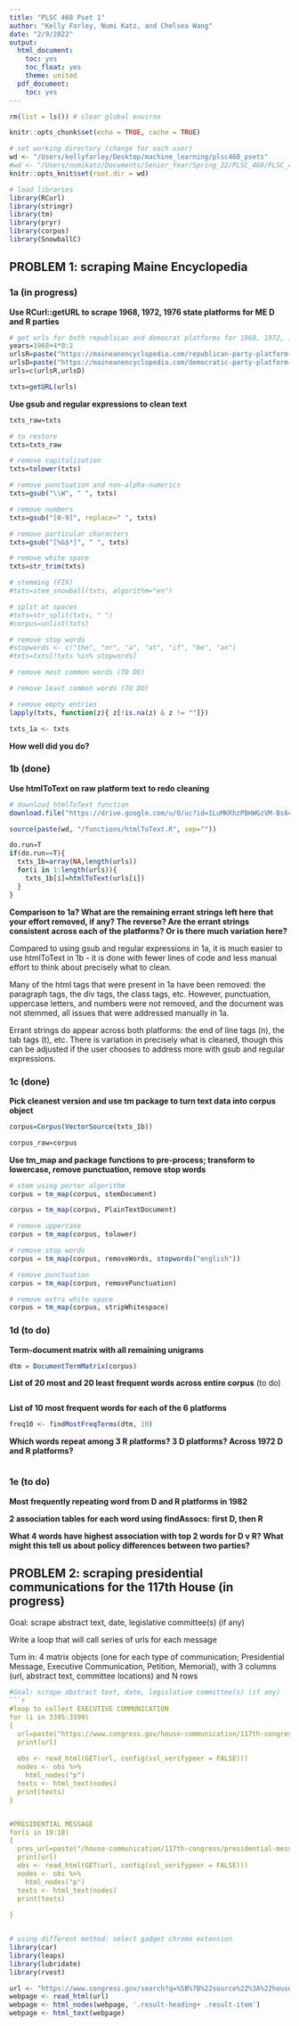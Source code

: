 ```yaml
---
title: "PLSC 468 Pset 1"
author: "Kelly Farley, Numi Katz, and Chelsea Wang"
date: "2/9/2022"
output:
  html_document:
    toc: yes
    toc_float: yes
    theme: united
  pdf_document:
    toc: yes
---
```


```r
rm(list = ls()) # clear global environ

knitr::opts_chunk$set(echo = TRUE, cache = TRUE)

# set working directory (change for each user)
wd <- "/Users/kellyfarley/Desktop/machine_learning/plsc468_psets"
#wd <- "/Users/numikatz/Documents/Senior_Year/Spring_22/PLSC_468/PLSC_468/plsc468_psets"
knitr::opts_knit$set(root.dir = wd)

# load libraries
library(RCurl)
library(stringr)
library(tm)
library(pryr)
library(corpus)
library(SnowballC)
```

## PROBLEM 1: scraping Maine Encyclopedia

### 1a (in progress)

**Use RCurl::getURL to scrape 1968, 1972, 1976 state platforms for ME D and R parties**

```r
# get urls for both republican and democrat platforms for 1968, 1972, 1976
years=1968+4*0:2
urlsR=paste("https://maineanencyclopedia.com/republican-party-platform-",years,"/",sep='')
urlsD=paste("https://maineanencyclopedia.com/democratic-party-platform-",years,"/",sep='')
urls=c(urlsR,urlsD)

txts=getURL(urls)
```

**Use gsub and regular expressions to clean text**

```r
txts_raw=txts

# to restore
txts=txts_raw

# remove capitalization
txts=tolower(txts)

# remove punctuation and non-alpha-numerics
txts=gsub("\\W", " ", txts)

# remove numbers
txts=gsub("[0-9]", replace=" ", txts)

# remove particular characters
txts=gsub("[%&$*]", " ", txts)

# remove white space
txts=str_trim(txts)

# stemming (FIX)
#txts=stem_snowball(txts, algorithm="en")

# split at spaces
#txts=str_split(txts, " ")
#corpus=unlist(txts)

# remove stop words
#stopwords <- c("the", "or", "a", "at", "if", "be", "an")
#txts=txts[!txts %in% stopwords]

# remove most common words (TO DO)

# remove least common words (TO DO)

# remove empty entries
lapply(txts, function(z){ z[!is.na(z) & z != ""]})

txts_1a <- txts
```

**How well did you do?**

### 1b (done)

**Use htmlToText on raw platform text to redo cleaning**

```r
# download htmlToText function
download.file("https://drive.google.com/u/0/uc?id=1LuMKRhzPBHWGzVM-Bs64n_ciNMoHHbPd", paste(wd, "/functions/htmlToText.R", sep=""))

source(paste(wd, "/functions/htmlToText.R", sep=""))

do.run=T
if(do.run==T){
  txts_1b=array(NA,length(urls))
  for(i in 1:length(urls)){
    txts_1b[i]=htmlToText(urls[i])
  }
}
```

**Comparison to 1a?  What are the remaining errant strings left here that your effort removed, if any? The reverse? Are the errant strings consistent across each of the platforms? Or is there much variation here?**

Compared to using gsub and regular expressions in 1a, it is much easier to use htmlToText in 1b - it is done with fewer lines of code and less manual effort to think about precisely what to clean.

Many of the html tags that were present in 1a have been removed: the paragraph tags, the div tags, the class tags, etc. However, punctuation, uppercase letters, and numbers were not removed, and the document was not stemmed, all issues that were addressed manually in 1a.

Errant strings do appear across both platforms: the end of line tags (n), the tab tags (t), etc. There is variation in precisely what is cleaned, though this can be adjusted if the user chooses to address more with gsub and regular expressions.

### 1c (done)

**Pick cleanest version and use tm package to turn text data into corpus object**

```r
corpus=Corpus(VectorSource(txts_1b))

corpus_raw=corpus
```

**Use tm_map and package functions to pre-process; transform to lowercase, remove punctuation, remove stop words**

```r
# stem using porter algorithm
corpus = tm_map(corpus, stemDocument)

corpus = tm_map(corpus, PlainTextDocument)

# remove uppercase
corpus = tm_map(corpus, tolower)

# remove stop words
corpus = tm_map(corpus, removeWords, stopwords("english"))

# remove punctuation
corpus = tm_map(corpus, removePunctuation)

# remove extra white space
corpus = tm_map(corpus, stripWhitespace)
```

### 1d (to do)

**Term-document matrix with all remaining unigrams**

```r
dtm = DocumentTermMatrix(corpus)
```

**List of 20 most and 20 least frequent words across entire corpus** (to do)

```r
```

**List of 10 most frequent words for each of the 6 platforms**

```r
freq10 <- findMostFreqTerms(dtm, 10)
```

**Which words repeat among 3 R platforms? 3 D platforms? Across 1972 D and R platforms?**

```r

```

### 1e (to do)

**Most frequently repeating word from D and R platforms in 1982**

**2 association tables for each word using findAssocs: first D, then R**

**What 4 words have highest association with top 2 words for D v R? What might this tell us about policy differences between two parties?**

## PROBLEM 2: scraping presidential communications for the 117th House (in progress)

Goal: scrape abstract text, date, legislative committee(s) (if any)

Write a loop that will call series of urls for each message

Turn in: 4 matrix objects (one for each type of communication; Presidential Message, Executive Communication, Petition, Memorial), with 3 columns (url, abstract text, committee locations) and N rows

```r
#Goal: scrape abstract text, date, legislative committee(s) (if any)
```r

#loop to collect EXECUTIVE COMMUNICATION  
for (i in 3395:3399) 
{
  url=paste("https://www.congress.gov/house-communication/117th-congress/executive-communication/",i,"?s=3&r=",4000-i, sep='')
  print(url)
  
  obs <- read_html(GET(url, config(ssl_verifypeer = FALSE)))
  nodes <- obs %>%
    html_nodes("p")
  texts <- html_text(nodes)
  print(texts)
}


#PRESIDENTIAL MESSAGE 
for(i in 19:18)
{
  pres_url=paste("/house-communication/117th-congress/presidential-message/",i,"?s=2&r=", 20-i, sep='')
  print(url)
  obs <- read_html(GET(url, config(ssl_verifypeer = FALSE)))
  nodes <- obs %>%
    html_nodes("p")
  texts <- html_text(nodes)
  print(texts)
  
}



```

```r
# using different method: select gadget chrome extension
library(car)
library(leaps)
library(lubridate)
library(rvest)

url <- "https://www.congress.gov/search?q=%5B%7B%22source%22%3A%22house-communications%22%2C%22congress%22%3A%22117%22%7D%5D"
webpage <- read_html(url) 
webpage <- html_nodes(webpage, '.result-heading+ .result-item')
webpage <- html_text(webpage)
```
